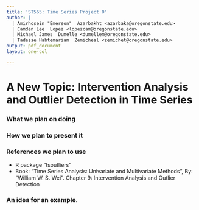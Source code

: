 ```yaml
---
title: 'ST565: Time Series Project 0'
author: | 
  | Amirhosein "Emerson"  Azarbakht <azarbaka@oregonstate.edu>
  | Camden Lee  Lopez <lopezcam@oregonstate.edu>
  | Michael James  Dumelle <dumellem@oregonstate.edu>
  | Tadesse Habtemariam  Zemicheal <zemichet@oregonstate.edu>
output: pdf_document
layout: one-col

---
```


# A New Topic: Intervention Analysis and Outlier Detection in Time Series


### What we plan on doing



### How we plan to present it 



### References we plan to use

- R package "tsoutliers"
- Book: "Time Series Analysis: Univariate and Multivariate Methods", By: "William W. S. Wei". Chapter 9: Intervention Analysis and Outlier Detection

### An idea for an example.



